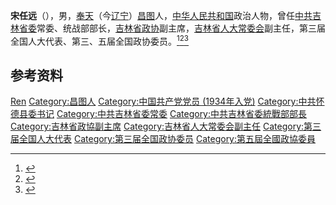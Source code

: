 '''宋任远'''（{{bd|1913年||2010年|6月26日|}}），男，[[奉天|奉天]]（今[[辽宁|辽宁]]）[[昌图|昌图]]人，[[中华人民共和国|中华人民共和国]]政治人物，曾任[[中共吉林省委|中共吉林省委]]常委、统战部部长，[[吉林省政协|吉林省政协]]副主席，[[吉林省人大常委会|吉林省人大常委会]]副主任，第三届全国人大代表、第三、五届全国政协委员。<ref>{{Cite book|title=中华人民共和国职官志|author=何虎生, 李耀东, 向常福主编|publisher=中国社会出版社|year=2003|isbn=9787800883934|location=北京|pages=}}</ref><ref>{{Cite book|title=吉林省百科全书 • 下册|author=王云坤主编; 尤国, 尹峰文, 邢世杰等副主编|publisher=吉林人民出版社|year=1998|isbn=|location=长春|pages=}}</ref><ref>{{cite book|title=中囯人名大辞典·当代人物卷|author=廖盖隆等编|year=1990|publisher=上海辞书出版社|location=上海|page=}}</ref>

== 参考资料 ==
{{reflist}}

{{中国人物小作品}}

{{Authority control}}
{{DEFAULTSORT:Song宋}}
[[Category:宋姓|Ren]]
[[Category:昌图人|Category:昌图人]]
[[Category:中国共产党党员_(1934年入党)|Category:中国共产党党员 (1934年入党)]]
[[Category:中共怀德县委书记|Category:中共怀德县委书记]]
[[Category:中共吉林省委常委|Category:中共吉林省委常委]]
[[Category:中共吉林省委統戰部部長|Category:中共吉林省委統戰部部長]]
[[Category:吉林省政協副主席|Category:吉林省政協副主席]]
[[Category:吉林省人大常委会副主任|Category:吉林省人大常委会副主任]]
[[Category:第三届全国人大代表|Category:第三届全国人大代表]]
[[Category:第三届全国政协委员|Category:第三届全国政协委员]]
[[Category:第五屆全國政協委員|Category:第五屆全國政協委員]]